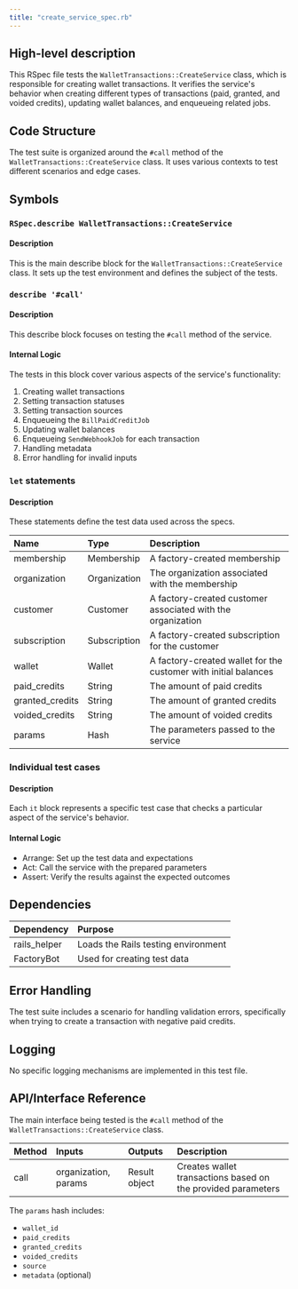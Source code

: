 ```yaml
---
title: "create_service_spec.rb"
---
```


## High-level description
This RSpec file tests the `WalletTransactions::CreateService` class, which is responsible for creating wallet transactions. It verifies the service's behavior when creating different types of transactions (paid, granted, and voided credits), updating wallet balances, and enqueueing related jobs.

## Code Structure
The test suite is organized around the `#call` method of the `WalletTransactions::CreateService` class. It uses various contexts to test different scenarios and edge cases.

## Symbols

### `RSpec.describe WalletTransactions::CreateService`
#### Description
This is the main describe block for the `WalletTransactions::CreateService` class. It sets up the test environment and defines the subject of the tests.

### `describe '#call'`
#### Description
This describe block focuses on testing the `#call` method of the service.

#### Internal Logic
The tests in this block cover various aspects of the service's functionality:
1. Creating wallet transactions
2. Setting transaction statuses
3. Setting transaction sources
4. Enqueueing the `BillPaidCreditJob`
5. Updating wallet balances
6. Enqueueing `SendWebhookJob` for each transaction
7. Handling metadata
8. Error handling for invalid inputs

### `let` statements
#### Description
These statements define the test data used across the specs.

| Name | Type | Description |
|:-----|:-----|:------------|
| membership | Membership | A factory-created membership |
| organization | Organization | The organization associated with the membership |
| customer | Customer | A factory-created customer associated with the organization |
| subscription | Subscription | A factory-created subscription for the customer |
| wallet | Wallet | A factory-created wallet for the customer with initial balances |
| paid_credits | String | The amount of paid credits |
| granted_credits | String | The amount of granted credits |
| voided_credits | String | The amount of voided credits |
| params | Hash | The parameters passed to the service |

### Individual test cases
#### Description
Each `it` block represents a specific test case that checks a particular aspect of the service's behavior.

#### Internal Logic
- Arrange: Set up the test data and expectations
- Act: Call the service with the prepared parameters
- Assert: Verify the results against the expected outcomes

## Dependencies
| Dependency | Purpose |
|:-----------|:--------|
| rails_helper | Loads the Rails testing environment |
| FactoryBot | Used for creating test data |

## Error Handling
The test suite includes a scenario for handling validation errors, specifically when trying to create a transaction with negative paid credits.

## Logging
No specific logging mechanisms are implemented in this test file.

## API/Interface Reference
The main interface being tested is the `#call` method of the `WalletTransactions::CreateService` class.

| Method | Inputs | Outputs | Description |
|:-------|:-------|:--------|:------------|
| call | organization, params | Result object | Creates wallet transactions based on the provided parameters |

The `params` hash includes:
- `wallet_id`
- `paid_credits`
- `granted_credits`
- `voided_credits`
- `source`
- `metadata` (optional)